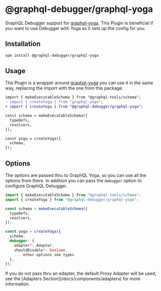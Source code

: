 # @graphql-debugger/graphql-yoga

GraphQL Debugger support for [graphql-yoga](https://github.com/dotansimha/graphql-yoga). This Plugin is beneficial if you want to use Debugger with Yoga as it sets up the config for you.

## Installation

```bash
npm install @graphql-debugger/graphql-yoga
```

## Usage

The Plugin is a wrapper around [graphql-yoga](https://github.com/dotansimha/graphql-yoga) you can use it in the same way, replacing the import with the one from this package.

```diff
import { makeExecutableSchema } from "@graphql-tools/schema";
- import { createYoga } from "graphql-yoga"; 
+ import { createYoga } from "@graphql-debugger/graphql-yoga"; 

const schema = makeExecutableSchema({
  typeDefs,
  resolvers,
});

const yoga = createYoga({
  schema,
});
```


## Options

The options are passed thru to GraphQL Yoga, so you can use all the options from there. In addition you can pass the `debugger` option to configure GraphQL Debugger.

```ts
import { makeExecutableSchema } from "@graphql-tools/schema";
import { createYoga } from "@graphql-debugger/graphql-yoga"; 

const schema = makeExecutableSchema({
  typeDefs,
  resolvers,
});

const yoga = createYoga({
  schema,
  debugger: {
    adapter?: Adapter,
    shouldDisable?: boolean,
    ... other options see types
  },
});
```

 
<Callout emoji="⚠️">
    If you do not pass thru an adapter, the default Proxy Adapter will be used, see the [Adapters Section](/docs/components/adapters) for more information.
</Callout>

